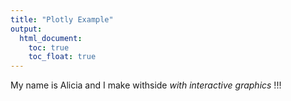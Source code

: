 ```yaml
---
title: "Plotly Example"
output: 
  html_document:
    toc: true
    toc_float: true
---
```



My name is Alicia and I make withside _with interactive graphics_ !!!